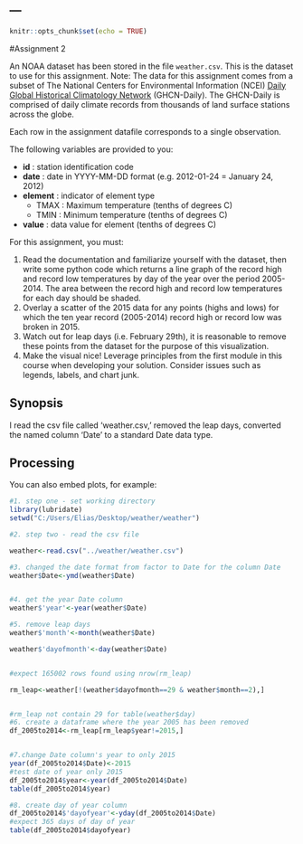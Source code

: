 ---
---

```r
knitr::opts_chunk$set(echo = TRUE)
```

#Assignment 2



An NOAA dataset has been stored in the file `weather.csv`. This is the dataset to use for this assignment. Note: The data for this assignment comes from a subset of The National Centers for Environmental Information (NCEI) [Daily Global Historical Climatology Network](https://www1.ncdc.noaa.gov/pub/data/ghcn/daily/readme.txt) (GHCN-Daily). The GHCN-Daily is comprised of daily climate records from thousands of land surface stations across the globe.

Each row in the assignment datafile corresponds to a single observation.

The following variables are provided to you:

* **id** : station identification code
* **date** : date in YYYY-MM-DD format (e.g. 2012-01-24 = January 24, 2012)
* **element** : indicator of element type
    * TMAX : Maximum temperature (tenths of degrees C)
    * TMIN : Minimum temperature (tenths of degrees C)
* **value** : data value for element (tenths of degrees C)

For this assignment, you must:

1. Read the documentation and familiarize yourself with the dataset, then write some python code which returns a line graph of the record high and record low temperatures by day of the year over the period 2005-2014. The area between the record high and record low temperatures for each day should be shaded.
2. Overlay a scatter of the 2015 data for any points (highs and lows) for which the ten year record (2005-2014) record high or record low was broken in 2015.
3. Watch out for leap days (i.e. February 29th), it is reasonable to remove these points from the dataset for the purpose of this visualization.
4. Make the visual nice! Leverage principles from the first module in this course when developing your solution. Consider issues such as legends, labels, and chart junk.


## Synopsis

I read the csv file called 'weather.csv,' removed the leap days, converted the named column 'Date' to a standard Date data type.

## Processing

You can also embed plots, for example:

```r
#1. step one - set working directory
library(lubridate)
setwd("C:/Users/Elias/Desktop/weather/weather")

#2. step two - read the csv file

weather<-read.csv("../weather/weather.csv")

#3. changed the date format from factor to Date for the column Date
weather$Date<-ymd(weather$Date)


#4. get the year Date column
weather$'year'<-year(weather$Date)

#5. remove leap days
weather$'month'<-month(weather$Date)

weather$'dayofmonth'<-day(weather$Date)


#expect 165002 rows found using nrow(rm_leap)

rm_leap<-weather[!(weather$dayofmonth==29 & weather$month==2),]


#rm_leap not contain 29 for table(weather$day)
#6. create a dataframe where the year 2005 has been removed
df_2005to2014<-rm_leap[rm_leap$year!=2015,]


#7.change Date column's year to only 2015
year(df_2005to2014$Date)<-2015
#test date of year only 2015
df_2005to2014$year<-year(df_2005to2014$Date)
table(df_2005to2014$year)

#8. create day of year column
df_2005to2014$'dayofyear'<-yday(df_2005to2014$Date)
#expect 365 days of day of year
table(df_2005to2014$dayofyear)
```


